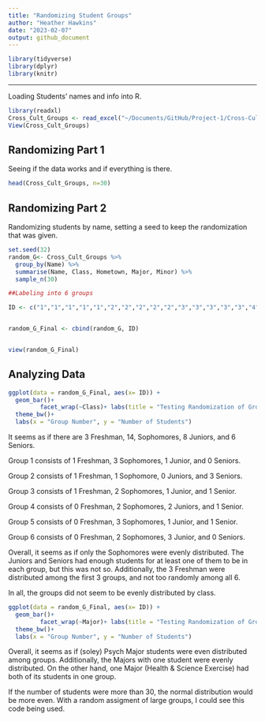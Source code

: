 ```yaml
---
title: "Randomizing Student Groups"
author: "Heather Hawkins"
date: "2023-02-07"
output: github_document 
---
```


```r
library(tidyverse)
library(dplyr)
library(knitr)
```

---

Loading Students' names and info into R. 

``` R
library(readxl)
Cross_Cult_Groups <- read_excel("~/Documents/GitHub/Project-1/Cross-Cult Groups.xls")
View(Cross_Cult_Groups)
``` 
## Randomizing Part 1

Seeing if the data works and if everything is there.

``` R
head(Cross_Cult_Groups, n=30)
``` 
## Randomizing Part 2

Randomizing students by name, setting a seed to keep the randomization that was given. 


```R
set.seed(32)
random_G<- Cross_Cult_Groups %>% 
  group_by(Name) %>% 
  summarise(Name, Class, Hometown, Major, Minor) %>% 
  sample_n(30) 

##Labeling into 6 groups

ID <- c("1","1","1","1","1","2","2","2","2","2","3","3","3","3","3","4","4","4","4","4","5","5","5","5","5","6","6","6","6","6")


random_G_Final <- cbind(random_G, ID)


view(random_G_Final)
```


## Analyzing Data


```r
ggplot(data = random_G_Final, aes(x= ID)) +
  geom_bar()+
         facet_wrap(~Class)+ labs(title = "Testing Randomization of Groups (Through Class Distribution)")+
  theme_bw()+
  labs(x = "Group Number", y = "Number of Students")
```

It seems as if there are 3 Freshman, 14, Sophomores, 8 Juniors, and 6 Seniors.


Group 1 consists of 1 Freshman, 3 Sophomores, 1 Junior, and 0 Seniors.

Group 2 consists of 1 Freshman, 1 Sophomore, 0 Juniors, and 3 Seniors.

Group 3 consists of 1 Freshman, 2 Sophomores, 1 Junior, and 1 Senior.

Group 4 consists of 0 Freshman, 2 Sophomores, 2 Juniors, and 1 Senior.

Group 5 consists of 0 Freshman, 3 Sophomores, 1 Junior, and 1 Senior.

Group 6 consists of 0 Freshman, 2 Sophomores, 3 Junior, and 0 Seniors.

Overall, it seems as if only the Sophomores were evenly distributed. The Juniors and Seniors had enough students for at least one of them to be in each group, but this was not so. Additionally, the 3 Freshman were distributed among the first 3 groups, and not too randomly among all 6. 

In all, the groups did not seem to be evenly distributed by class. 

```r
ggplot(data = random_G_Final, aes(x= ID)) +
  geom_bar()+
         facet_wrap(~Major)+ labs(title = "Testing Randomization of Groups (Through Major Distribution)")+
  theme_bw()+
  labs(x = "Group Number", y = "Number of Students")
```

Overall, it seems as if (soley) Psych Major students were even distributed among groups. 
Additionally, the Majors with one student were evenly distributed. On the other hand, one Major (Health & Science Exercise) had both of its students in one group. 


If the number of students were more than 30, the normal distribution would be more even. With a random assigment of large groups, I could see this code being used. 